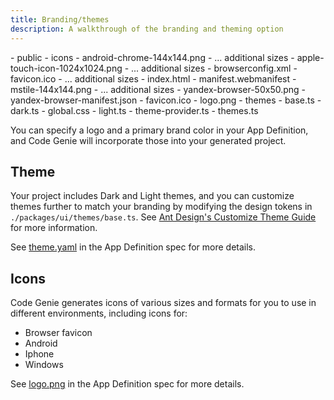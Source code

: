 ```yaml
---
title: Branding/themes
description: A walkthrough of the branding and theming option
---
```



<FileTree>
- public
  - icons
    - android-chrome-144x144.png
    - ... additional sizes
    - apple-touch-icon-1024x1024.png
    - ... additional sizes
    - browserconfig.xml
    - favicon.ico
    - ... additional sizes
    - index.html
    - manifest.webmanifest
    - mstile-144x144.png
    - ... additional sizes
    - yandex-browser-50x50.png
    - yandex-browser-manifest.json
  - favicon.ico
  - logo.png
- themes
  - base.ts
  - dark.ts
  - global.css
  - light.ts
  - theme-provider.ts
  - themes.ts
</FileTree>

You can specify a logo and a primary brand color in your App Definition, and Code Genie will incorporate those into your generated project.

## Theme

Your project includes Dark and Light themes, and you can customize themes further to match your branding by modifying the design tokens in `./packages/ui/themes/base.ts`. See [Ant Design's Customize Theme Guide](https://ant.design/docs/react/customize-theme) for more information.

See [theme.yaml](../spec/app-definition#themeyaml) in the App Definition spec for more details.

## Icons

Code Genie generates icons of various sizes and formats for you to use in different environments, including icons for:

- Browser favicon
- Android
- Iphone
- Windows

See [logo.png](../spec/app-definition#logopng) in the App Definition spec for more details.